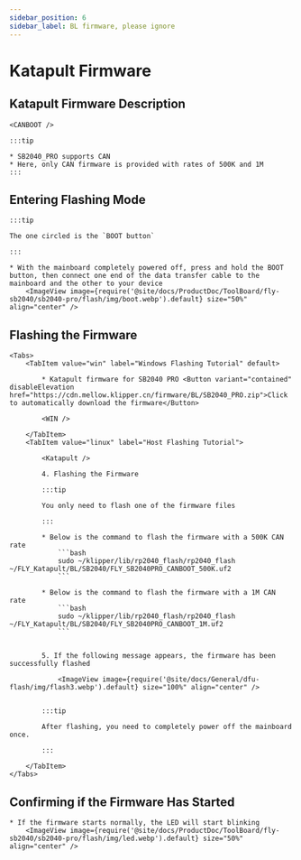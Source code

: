 ```yaml
---
sidebar_position: 6
sidebar_label: BL firmware, please ignore
---
```









# Katapult Firmware

## Katapult Firmware Description

    <CANBOOT />

    :::tip

    * SB2040_PRO supports CAN
    * Here, only CAN firmware is provided with rates of 500K and 1M
    :::

## Entering Flashing Mode

    :::tip

    The one circled is the `BOOT button`

    :::

    * With the mainboard completely powered off, press and hold the BOOT button, then connect one end of the data transfer cable to the mainboard and the other to your device
        <ImageView image={require('@site/docs/ProductDoc/ToolBoard/fly-sb2040/sb2040-pro/flash/img/boot.webp').default} size="50%" align="center" />

## Flashing the Firmware
    <Tabs>
        <TabItem value="win" label="Windows Flashing Tutorial" default>

            * Katapult firmware for SB2040 PRO <Button variant="contained" disableElevation href="https://cdn.mellow.klipper.cn/firmware/BL/SB2040_PRO.zip">Click to automatically download the firmware</Button>

            <WIN />
            
        </TabItem>
        <TabItem value="linux" label="Host Flashing Tutorial">
            
            <Katapult />

            4. Flashing the Firmware

            :::tip

            You only need to flash one of the firmware files

            :::

            * Below is the command to flash the firmware with a 500K CAN rate
                ```bash
                sudo ~/klipper/lib/rp2040_flash/rp2040_flash ~/FLY_Katapult/BL/SB2040/FLY_SB2040PRO_CANBOOT_500K.uf2
                ```
                       
            * Below is the command to flash the firmware with a 1M CAN rate
                ```bash
                sudo ~/klipper/lib/rp2040_flash/rp2040_flash ~/FLY_Katapult/BL/SB2040/FLY_SB2040PRO_CANBOOT_1M.uf2
                ```


            5. If the following message appears, the firmware has been successfully flashed

                <ImageView image={require('@site/docs/General/dfu-flash/img/flash3.webp').default} size="100%" align="center" />


            :::tip

            After flashing, you need to completely power off the mainboard once.

            :::

        </TabItem>
    </Tabs>

## Confirming if the Firmware Has Started

    * If the firmware starts normally, the LED will start blinking
        <ImageView image={require('@site/docs/ProductDoc/ToolBoard/fly-sb2040/sb2040-pro/flash/img/led.webp').default} size="50%" align="center" />